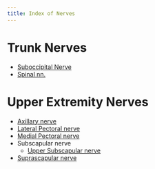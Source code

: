```yaml
---
title: Index of Nerves
---
```


# Trunk Nerves

- [Suboccipital Nerve]({{< var ref-suboccipital-nerve.path >}})
- [Spinal nn.]({{< var ref-spinal-nerves.path >}})

# Upper Extremity Nerves

- [Axillary nerve]({{< var ref-axillary-nerve.path >}})
- [Lateral Pectoral nerve]({{< var ref-lateral-pectoral-nerve.path >}})
- [Medial Pectoral nerve]({{< var ref-medial-pectoral-nerve.path >}})
- Subscapular nerve
    - [Upper Subscapular nerve]({{< var ref-subscapular-nerve.upper >}})
- [Suprascapular nerve]({{< var ref-suprascapular-nerve.path >}})